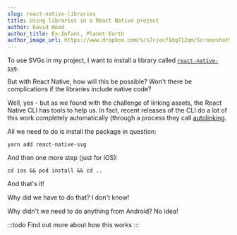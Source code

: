 ```yaml
---
slug: react-native-libraries
title: Using libraries in a React Native project
author: David Wood
author_title: Ex-Infant, Planet Earth
author_image_url: https://www.dropbox.com/s/s7cjocf1dq712qm/Screenshot%202021-03-23%20at%2008.43.40.png?dl=1
---
```



To use SVGs in my project, I want to install a library called [`react-native-svg`](https://github.com/react-native-svg/react-native-svg).

But with React Native, how will this be possible?
Won't there be complications if the libraries include native code?

Well, yes - but <Link to="/blog/react-native-assets">as we found with the challenge of linking assets</Link>, the React Native CLI has tools to help us.
In fact, recent releases of the CLI do a lot of this work completely automatically (through a process they call [autolinking](https://github.com/react-native-community/cli/blob/master/docs/autolinking.md#autolinking).

All we need to do is install the package in question:

	yarn add react-native-svg

And then one more step (just for iOS):
	
	cd ios && pod install && cd ..

And that's it!

Why did we have to do that?
I don't know!

Why didn't we need to do anything from Android?
No idea!

:::todo
Find out more about how this works
:::
